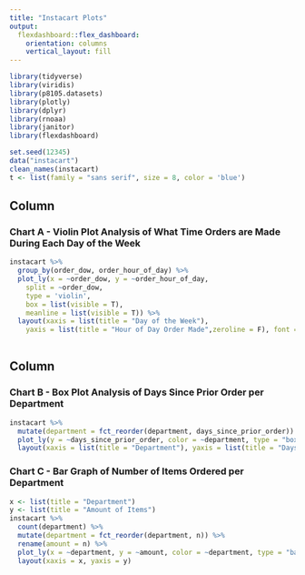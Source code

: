 ```yaml
---
title: "Instacart Plots"
output: 
  flexdashboard::flex_dashboard:
    orientation: columns
    vertical_layout: fill
---
```


```r
library(tidyverse)
library(viridis)
library(p8105.datasets)
library(plotly)
library(dplyr)
library(rnoaa)
library(janitor)
library(flexdashboard)
```
```r
set.seed(12345)
data("instacart")
clean_names(instacart)
t <- list(family = "sans serif", size = 8, color = 'blue')
```

Column {data-width=550}
-----------------------------------------------------------------------

### Chart A - Violin Plot Analysis of What Time Orders are Made During Each Day of the Week
```r
instacart %>%
  group_by(order_dow, order_hour_of_day) %>%
  plot_ly(x = ~order_dow, y = ~order_hour_of_day,
    split = ~order_dow,
    type = 'violin',
    box = list(visible = T),
    meanline = list(visible = T)) %>% 
  layout(xaxis = list(title = "Day of the Week"),
    yaxis = list(title = "Hour of Day Order Made",zeroline = F), font = t) 
  
```

Column {data-width=450}
-----------------------------------------------------------------------

### Chart B - Box Plot Analysis of Days Since Prior Order per Department
```r
instacart %>%
  mutate(department = fct_reorder(department, days_since_prior_order)) %>%
  plot_ly(y = ~days_since_prior_order, color = ~department, type = "box", colors = "Set2") %>%
  layout(xaxis = list(title = "Department"), yaxis = list(title = "Days Since Last Order",zeroline = F))
```

### Chart C - Bar Graph of Number of Items Ordered per Department
```r
x <- list(title = "Department")
y <- list(title = "Amount of Items")
instacart %>%
  count(department) %>% 
  mutate(department = fct_reorder(department, n)) %>% 
  rename(amount = n) %>%
  plot_ly(x = ~department, y = ~amount, color = ~department, type = "bar") %>%
  layout(xaxis = x, yaxis = y)
```
